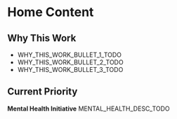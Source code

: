 # Home Content

## Why This Work
- WHY_THIS_WORK_BULLET_1_TODO
- WHY_THIS_WORK_BULLET_2_TODO  
- WHY_THIS_WORK_BULLET_3_TODO

## Current Priority
**Mental Health Initiative**
MENTAL_HEALTH_DESC_TODO
